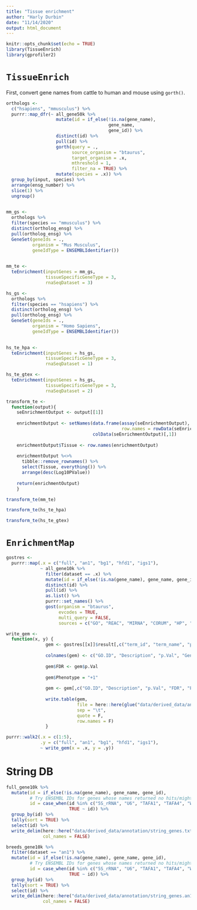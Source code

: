 ```yaml
---
title: "Tissue enrichment"
author: "Harly Durbin"
date: "11/14/2020"
output: html_document
---
```


```r
knitr::opts_chunk$set(echo = TRUE)
library(TissueEnrich)
library(gprofiler2)

```

# `TissueEnrich`

First, convert gene names from cattle to human and mouse using `gorth()`.

```r
orthologs <-
  c("hsapiens", "mmusculus") %>% 
  purrr::map_dfr(~ all_gene50k %>% 
                   mutate(id = if_else(!is.na(gene_name),
                                       gene_name,
                                       gene_id)) %>%
                   distinct(id) %>% 
                   pull(id) %>% 
                   gorth(query = .,
                         source_organism = "btaurus",
                         target_organism = .x,
                         mthreshold = 1,
                         filter_na = TRUE) %>% 
                   mutate(species = .x)) %>% 
  group_by(input, species) %>% 
  arrange(ensg_number) %>% 
  slice(1) %>% 
  ungroup()
  
```

```r

mm_gs <-
  orthologs %>% 
  filter(species == "mmusculus") %>% 
  distinct(ortholog_ensg) %>% 
  pull(ortholog_ensg) %>% 
  GeneSet(geneIds = .,
          organism = "Mus Musculus",
          geneIdType = ENSEMBLIdentifier())
  
```

```r
mm_te <- 
  teEnrichment(inputGenes = mm_gs,
               tissueSpecificGeneType = 3,
               rnaSeqDataset = 3)
```

```r

hs_gs <-
  orthologs %>% 
  filter(species == "hsapiens") %>% 
  distinct(ortholog_ensg) %>% 
  pull(ortholog_ensg) %>% 
  GeneSet(geneIds = .,
          organism = "Homo Sapiens",
          geneIdType = ENSEMBLIdentifier())
  
```

```r
hs_te_hpa <- 
  teEnrichment(inputGenes = hs_gs,
               tissueSpecificGeneType = 3,
               rnaSeqDataset = 1)
```

```r
hs_te_gtex <- 
  teEnrichment(inputGenes = hs_gs,
               tissueSpecificGeneType = 3,
               rnaSeqDataset = 2)
```

```r

transform_te <- 
  function(output){
    seEnrichmentOutput <- output[[1]]
  
    enrichmentOutput <- setNames(data.frame(assay(seEnrichmentOutput),
                                            row.names = rowData(seEnrichmentOutput)[,1]),
                                 colData(seEnrichmentOutput)[,1])
    
    enrichmentOutput$Tissue <- row.names(enrichmentOutput)
    
    enrichmentOutput %<>%
      tibble::remove_rownames() %>% 
      select(Tissue, everything()) %>% 
      arrange(desc(Log10PValue))
    
    return(enrichmentOutput)
    }

```

```r
transform_te(mm_te) 
```

```r
transform_te(hs_te_hpa) 
```

```r
transform_te(hs_te_gtex) 
```

# `EnrichmentMap`

```r
gostres <-
  purrr::map(.x = c("full", "an1", "bg1", "hfd1", "igs1"),
             ~ all_gene10k %>% 
               filter(dataset == .x) %>% 
               mutate(id = if_else(!is.na(gene_name), gene_name, gene_id)) %>%
               distinct(id) %>% 
               pull(id) %>% 
               as.list() %>% 
               purrr::set_names() %>% 
               gost(organism = "btaurus",
                    evcodes = TRUE, 
                    multi_query = FALSE,
                    sources = c("GO", "REAC", "MIRNA", "CORUM", "HP", "HPA", "WP")))

```

```r
write_gem <-
  function(x, y) {
               gem <- gostres[[x]]$result[,c("term_id", "term_name", "p_value", "intersection")]
               
               colnames(gem) <- c("GO.ID", "Description", "p.Val", "Genes")
               
               gem$FDR <- gem$p.Val
               
               gem$Phenotype = "+1"
               
               gem <- gem[,c("GO.ID", "Description", "p.Val", "FDR", "Phenotype", "Genes")]
               
               write.table(gem,
                           file = here::here(glue("data/derived_data/annotation/enrichment_map/{y}_gem.txt")),
                           sep = "\t",
                           quote = F,
                           row.names = F)
               }
```

```r
purrr::walk2(.x = c(1:5), 
             .y = c("full", "an1", "bg1", "hfd1", "igs1"),
             ~ write_gem(x = .x, y = .y))
```

# String DB

```r
full_gene10k %>% 
  mutate(id = if_else(!is.na(gene_name), gene_name, gene_id),
         # Try ENSEMBL IDs for genes whose names returned no hits/might be parsing errors
         id = case_when(id %in% c("5S_rRNA", "U6", "TAFA1", "TAFA4", "WFDC1", "SNORA50C", "SNORD104") ~ gene_id,
                        TRUE ~ id)) %>% 
  group_by(id) %>% 
  tally(sort = TRUE) %>% 
  select(id) %>% 
  write_delim(here::here("data/derived_data/annotation/string_genes.txt"),
              col_names = FALSE)
```

```r
breeds_gene10k %>% 
  filter(dataset == "an1") %>% 
  mutate(id = if_else(!is.na(gene_name), gene_name, gene_id),
         # Try ENSEMBL IDs for genes whose names returned no hits/might be parsing errors
         id = case_when(id %in% c("5S_rRNA", "U6", "TAFA1", "TAFA4", "WFDC1", "SNORA50C", "SNORD104", "MUCL", "SCRT2") ~ gene_id,
                        TRUE ~ id)) %>% 
  group_by(id) %>% 
  tally(sort = TRUE) %>% 
  select(id) %>% 
  write_delim(here::here("data/derived_data/annotation/string_genes.an1.txt"),
              col_names = FALSE)
```


